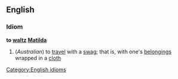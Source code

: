 ==English==
===Idiom===
'''to [[waltz]] [[Matilda]]'''
#(''Australian'') to [[travel]] with a [[swag]]; that is, with one's [[belongings]] wrapped in a [[cloth]]
[[Category:English idioms]]